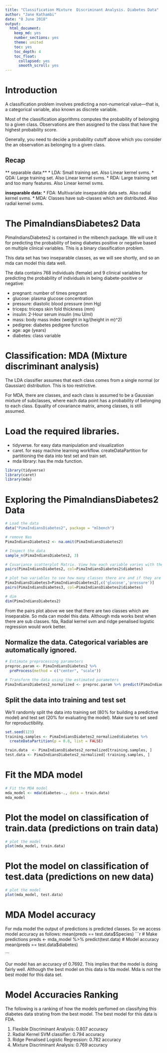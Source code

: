 ```yaml
---
title: "Classification Mixture  Discriminant Analysis. Diabetes Data"
author: "Jane Kathambi"
date: "8 June 2018"
output: 
  html_document:
    keep_md: yes
    number_sections: yes
    theme: united
    toc: yes
    toc_depth: 4
    toc_float:
      collapsed: yes
      smooth_scroll: yes
---
```

# Introduction
A classification problem involves predicting a non-numerical value—that is, a categorical variable, also known as discrete variable.

Most of the classification algorithms computes the probability of belonging to a given class. Observations are then assigned to the class that have the highest probability score.

Generally, you need to decide a probability cutoff above which you consider the an observation as belonging to a given class.

## Recap
** separable data:** 
* LDA: Small training set. Also Linear kernel svms.
* QDA: Large training set. Also Linear kernel svms.
* RDA: Large training set and too many features. Also Linear kernel svms.

**inseparable data:**
* FDA: Multivariate inseparable data sets. Also radial kernel svms.
* MDA: Classes have sub-classes which are distributed. Also radial kernel svms.

# The PimaIndiansDiabetes2 Data
PimaIndiansDiabetes2 is contained in the mlbench package. We will use it for predicting the probability of being diabetes positive or negative based on multiple clinical variables. This is a binary classification problem.

This data set has two inseparable classes, as we will see shortly, and so an mda can model this data well.

The data contains 768 individuals (female) and 9 clinical variables for predicting the probability of individuals in being diabete-positive or negative:

* pregnant: number of times pregnant
* glucose: plasma glucose concentration
* pressure: diastolic blood pressure (mm Hg)
* triceps: triceps skin fold thickness (mm)
* insulin: 2-Hour serum insulin (mu U/ml)
* mass: body mass index (weight in kg/(height in m)^2)
* pedigree: diabetes pedigree function
* age: age (years)
* diabetes: class variable

# Classification:  MDA (Mixture discriminant analysis)
The LDA classifier assumes that each class comes from a single normal (or Gaussian) distribution. This is too restrictive.

For MDA, there are classes, and each class is assumed to be a Gaussian mixture of subclasses, where each data point has a probability of belonging to each class. Equality of covariance matrix, among classes, is still assumed.

# Load the required libraries.
* tidyverse. for easy data manipulation and visualization
* caret. for easy machine learning workflow. createDataPartition for partitioning the data into test set and train set.
* mda library: has the mda function.


```r
library(tidyverse)
library(caret)
library(mda)
```

# Exploring the PimaIndiansDiabetes2 Data

```r
# Load the data
data("PimaIndiansDiabetes2", package = "mlbench")

# remove Nas
PimaIndiansDiabetes2 <- na.omit(PimaIndiansDiabetes2)

# Inspect the data
sample_n(PimaIndiansDiabetes2, 3)

# Covariance scatterplot Matrix. View how each variable varies with the rest as well as how the classes are distributed.
pairs(PimaIndiansDiabetes2, col=PimaIndiansDiabetes2$diabetes)

# plot two variables to see how many classes there are and if they are separable.
PimaIndiansDiabetes3=PimaIndiansDiabetes2[,c('glucose','pressure')]
pairs(PimaIndiansDiabetes3, col=PimaIndiansDiabetes2$diabetes)

# dim
dim(PimaIndiansDiabetes2)
```

From the pairs plot above we see that there are two classes which are inseparable. So mda can model this data. Although mda works best when there are sub classes. fda, Radial kernel svm and ridge penalised logistic regression would work better.

## Normalize the data. Categorical variables are automatically ignored.
```r
# Estimate preprocessing parameters
preproc.param <- PimaIndiansDiabetes2 %>% 
  preProcess(method = c("center", "scale"))

# Transform the data using the estimated parameters
PimaIndiansDiabetes2_normalized <- preproc.param %>% predict(PimaIndiansDiabetes2)

```


## Split the data into training and test set
We'll randomly split the data into training set (80% for building a predictive model) and test set (20% for evaluating the model). Make sure to set seed for reproductibility.
```r
set.seed(123)
training.samples <- PimaIndiansDiabetes2_normalized$diabetes %>% 
  createDataPartition(p = 0.8, list = FALSE)

train.data  <- PimaIndiansDiabetes2_normalized[training.samples, ]
test.data <- PimaIndiansDiabetes2_normalized[-training.samples, ]

```


# Fit the MDA model
```r
# Fit the MDA model
mda_model <- mda(diabetes~., data = train.data)
mda_model
```

# Plot the model on classification of train.data (predictions on train data)
```r
# plot the model
plot(mda_model, train.data)
```

# Plot the model on classification of test.data (predictions on new data)
```r
# plot the model
plot(mda_model, test.data)
```

# MDA Model accuracy
For mda model the output of predictions is predicted classes. So we access model accuracy as follows:
mean(preds == test.data$Species)
```r
# Make predictions
preds <- mda_model %>% predict(test.data)
# Model accuracy
mean(preds == test.data$diabetes)


```

Our model has an accuracy of 0.7692. This implies that the model is doing fairly well. Although the best model on this data is fda model. Mda is not the best model for this data set.

# Model Accuracies Ranking
The following is a ranking of how the models perfomed on classifying this diabetes data strating from the best model. The best model for this data is FDA.

1. Flexible Discriminant Analysis: 0.807 accuracy
2. Radial Kernel SVM classifier: 0.794 accuracy
3. Ridge Penalised Logistic Regression: 0.782 accuracy
4. Mixture Discriminant Analysis: 0.769 accuracy
